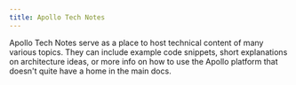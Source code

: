 ```yaml
---
title: Apollo Tech Notes
---
```


Apollo Tech Notes serve as a place to host technical content of many various topics. They can include example code snippets, short explanations on architecture ideas, or more info on how to use the Apollo platform that doesn't quite have a home in the main docs.